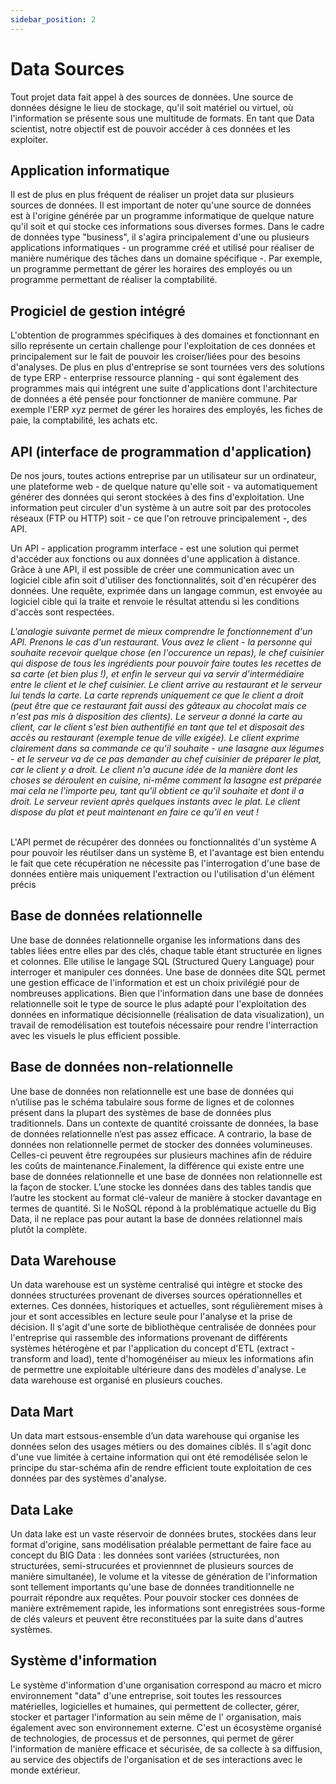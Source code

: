 ```yaml
---
sidebar_position: 2
---
```

# Data Sources

Tout projet data fait appel à des sources de données. Une source de données désigne le lieu de stockage, qu'il soit matériel ou virtuel, où l'information se présente sous une multitude de formats. En tant que Data scientist, notre objectif est de pouvoir accéder à ces données et les exploiter.

## Application informatique
Il est de plus en plus fréquent de réaliser un projet data sur plusieurs sources de données. Il est important de noter qu'une source de données est à l'origine générée par un programme informatique de quelque nature qu'il soit et qui stocke ces informations sous diverses formes. Dans le cadre de données type "business", il s'agira principalement d'une ou plusieurs applications informatiques - un programme créé et utilisé pour réaliser de manière numérique des tâches dans un domaine spécifique -. Par exemple, un programme permettant de gérer les horaires des employés ou un programme permettant de réaliser la comptabilité.

## Progiciel de gestion intégré
L'obtention de programmes spécifiques à des domaines et fonctionnant en sillo représente un certain challenge pour l'exploitation de ces données et principalement sur le fait de pouvoir les croiser/liées pour des besoins d'analyses. De plus en plus d'entreprise se sont tournées vers des solutions de type ERP - enterprise ressource planning - qui sont également des programmes mais qui intégrent une suite d'applications dont l'architecture de données a été pensée pour fonctionner de manière commune. Par exemple l'ERP xyz permet de gérer les horaires des employés, les fiches de paie, la comptabilité, les achats etc.

## API (interface de programmation d'application)
De nos jours, toutes actions entreprise par un utilisateur sur un ordinateur, une plateforme web - de quelque nature qu'elle soit - va automatiquement générer des données qui seront stockées à des fins d'exploitation. Une information peut circuler d'un système à un autre soit par des protocoles réseaux (FTP ou HTTP) soit - ce que l'on retrouve principalement -, des API.

Un API - application programm interface - est une solution qui permet d'accéder aux fonctions ou aux données d'une application à distance. Grâce à une API, il est possible de créer une communication avec un logiciel cible afin soit d'utiliser des fonctionnalités, soit d'en récupérer des données. Une requête, exprimée dans un langage commun, est envoyée au logiciel cible qui la traite et renvoie le résultat attendu si les conditions d'accès sont respectées.



<div className="indentp">
<em>L'analogie suivante permet de mieux comprendre le fonctionnement d'un API. Prenons le cas d'un restaurant. Vous avez le client - la personne qui souhaite recevoir quelque chose (en l'occurence un repas), le chef cuisinier qui dispose de tous les ingrédients pour pouvoir faire toutes les recettes de sa carte (et bien plus !), et enfin le serveur qui va servir d'intermédiaire entre le client et le chef cuisinier. Le client arrive au restaurant et le serveur lui tends la carte. La carte reprends uniquement ce que le client a droit (peut être que ce restaurant fait aussi des gâteaux au chocolat mais ce n'est pas mis à disposition des clients). Le serveur a donné la carte au client, car le client s'est bien authentifié en tant que tel et disposait des accès au restaurant (exemple tenue de ville exigée). Le client exprime clairement dans sa commande ce qu'il souhaite - une lasagne aux légumes - et le serveur va de ce pas demander au chef cuisinier de préparer le plat, car le client y a droit. Le client n'a aucune idée de la manière dont les choses se déroulent en cuisine, ni-même comment la lasagne est préparée mai cela ne l'importe peu, tant qu'il obtient ce qu'il souhaite et dont il a droit. Le serveur revient après quelques instants avec le plat. Le client dispose du plat et peut maintenant en faire ce qu'il en veut !</em>
</div><br />

L'API permet de récupérer des données ou fonctionnalités d'un système A pour pouvoir les réutilser dans un système B, et l'avantage est bien entendu le fait que cete récupération ne nécessite pas l'interrogation d'une base de données entière mais uniquement l'extraction ou l'utilisation d'un élément précis

## Base de données relationnelle

Une base de données relationnelle organise les informations dans des tables liées entre elles par des clés, chaque table étant structurée en lignes et colonnes. Elle utilise le langage SQL (Structured Query Language) pour interroger et manipuler ces données. Une base de données dite SQL permet une gestion efficace de l'information et est un choix privilégié pour de nombreuses applications. Bien que l'information dans une base de données relationnelle soit le type de source le plus adapté pour l'exploitation des données en informatique décisionnelle (réalisation de data visualization), un travail de remodélisation est toutefois nécessaire pour rendre l'interraction avec les visuels le plus efficient possible.

## Base de données non-relationnelle

Une base de données non relationnelle est une base de données qui n’utilise pas le schéma tabulaire sous forme de lignes et de colonnes présent dans la plupart des systèmes de base de données plus traditionnels. Dans un contexte de quantité croissante de données, la base de données relationnelle n’est pas assez efficace. A contrario, la base de données non relationnelle permet de stocker des données volumineuses. Celles-ci peuvent être regroupées sur plusieurs machines afin de réduire les coûts de maintenance.Finalement, la différence qui existe entre une base de données relationnelle et une base de données non relationnelle est la façon de stocker. L’une stocke les données dans des tables tandis que l’autre les stockent au format clé-valeur de manière à stocker davantage en termes de quantité. Si le NoSQL répond à la problématique actuelle du Big Data, il ne replace pas pour autant la base de données relationnel mais plutôt la complète.

## Data Warehouse

Un data warehouse est un système centralisé qui intègre et stocke des données structurées provenant de diverses sources opérationnelles et externes. Ces données, historiques et actuelles, sont régulièrement mises à jour et sont accessibles en lecture seule pour l'analyse et la prise de décision.  Il s'agit d'une sorte de bibliothèque centralisée de données pour l'entreprise qui rassemble des informations provenant de différents systèmes hétérogène et par l'application du concept d'ETL (extract - transform and load), tente d'homogénéiser au mieux les informations afin de permettre une exploitable ultérieure dans des modèles d'analyse. Le data warehouse est organisé en plusieurs couches.

## Data Mart 

Un data mart estsous-ensemble d’un data warehouse qui organise les données selon des usages métiers ou des domaines ciblés. Il s'agit donc d'une vue limitée à certaine information qui ont été remodélisée selon le principe du star-schéma afin de rendre efficient toute exploitation de ces données par des systèmes d'analyse.

## Data Lake

Un data lake est un vaste réservoir de données brutes, stockées dans leur format d'origine, sans modélisation préalable permettant de faire face au concept du BIG Data : les données sont variées (structurées, non structurées, semi-strucurées et proviennnet de plusieurs sources de manière simultanée), le volume et la vitesse de génération de l'information sont tellement importants qu'une base de données tranditionnelle ne pourrait répondre aux requêtes. Pour pouvoir stocker ces données de manière extrêmement rapide, les informations sont enregistrées sous-forme de clés valeurs et peuvent être reconstituées par la suite dans d'autres systèmes.

## Système d'information

Le système d'information d'une organisation correspond au macro et micro environnement "data" d'une entreprise, soit toutes les ressources matérielles, logicielles et humaines, qui permettent de collecter, gérer, stocker et partager l'information au sein même de l' organisation, mais également avec son environnement externe. C'est un écosystème organisé de technologies, de processus et de personnes, qui permet de gérer l'information de manière efficace et sécurisée, de sa collecte à sa diffusion, au service des objectifs de l'organisation et de ses interactions avec le monde extérieur.


